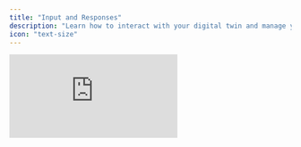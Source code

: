 ```yaml
---
title: "Input and Responses"
description: "Learn how to interact with your digital twin and manage your responses."
icon: "text-size"
---
```


<iframe  className="w-full aspect-video rounded-xl" src="https://www.youtube.com/embed/mmTNTr9LJhk?si=ZcjWAO0wfqU99VVD" title="Interacting with your Praxis Powered Digital Twin" frameborder="0" allow="accelerometer; autoplay; clipboard-write; encrypted-media; gyroscope; picture-in-picture; web-share" referrerpolicy="strict-origin-when-cross-origin" allowfullscreen />

## Text Prompts

The text input bar at the bottom of your screen is your primary way to interact with your digital twin. Simply type your questions, requests, or instructions there - it can help with everything from answering questions to completing specific tasks.

<Steps>
  <Step title="Enter Your Question">
    ![Alt text describing the image](/images/guides/interface/input-prompt.webp)

    Locate the text input field at the bottom of your screen. Click inside it and type your question, request, or instruction.

    ```text Prompt icon=comment wrap
    > What can you do?
    ```
  </Step>
  <Step title="Submit Your Question">
    Press `Enter` on your keyboard to submit your question

    <Info>
      You can also press \`Shift \+ Enter\` to create a new line without sending if you need to write a longer message.
    </Info>
  </Step>
  <Step title="Response">
    Your digital twin will process your request and begin generating a response.

    ![Alt text describing the image](/images/guides/interface/prompt-streaming-response.webp)
  </Step>
</Steps>

### **Quick Tips for Better Interactions**

- **Be clear and specific** - The more details you provide, the better it can help
- **Ask follow-up questions** - Your conversation builds on itself, so feel free to dive deeper
- **Try different approaches** - If you don't get the result you want, rephrase your request
- **Use examples** - Show your digital twin what you're looking for when possible

## Speech to Text Prompts

When your device has a microphone that's accessible to your browser, you can use voice input to ask questions. Simply click the microphone icon located on the right side of the text input field at the bottom of the platform to start dictating your question.

<Steps>
  <Step title="Click the Microphone Icon">
    Click the microphone icon to start recording your question.

    ![Alt text describing the image](/images/guides/interface/speech-text-mic.webp)

    <Note>
      Note: The first time, you will need to grant your browser access to your microphone. Select `Allow while visting the site` to save your choice for next time.
    </Note>
  </Step>
  <Step title="Speak Your Question">
    The microphone icon turns **green** when recording is in progress. Speak your question clearly into your device's microphone.
  </Step>
  <Step title="Response">
    The recorder detects that your question is finished after a long silence, and will submit your text input to your digital twin.

    ![Alt text describing the image](/images/guides/interface/speech-text-response.webp)
  </Step>
</Steps>

### Response Options

While your digital twin is generating a response, you can:

• **Stop** the output at any time\
• **Pause** the scrolling to read at your own pace\
• **Enable audio** to have the response read aloud

![Midway Response Options Web](/images/midway-response-options.webp)

When my response ends, Move your mouse or pointer over a dialogue to reveal a context menu for this dialogue.

### Response Actions

You can interact with my responses in several ways:
For each dialogue, you can:

![Prompt and Response Actions](/images/guides/interface/prompt-response-actions.webp)

<AccordionGroup>
  <Accordion title="1. Share as a link" icon="message">
    Generate a shareable link to this conversation that you can send to colleagues, students, or collaborators. Recipients can view the entire dialogue without needing to log into your account. Perfect for sharing insights, getting feedback, or collaborating on projects.
  </Accordion>
  <Accordion title="2. View Details" icon="message">
    Access comprehensive information about this conversation, including timestamps, print options, token usage, model information, and conversation metadata. This feature helps you track your usage and understand the technical details behind your interaction.
  </Accordion>
  <Accordion title="3. Delete the dialogue" icon="message">
    Permanently remove this conversation from your history. Once deleted, the dialogue cannot be recovered. Use this feature to clean up your conversation list or remove sensitive discussions you no longer need to keep.
  </Accordion>
  <Accordion title="4. Copy the input" icon="message">
    Copy your original question or prompt to your clipboard. This allows you to easily reuse the same input in a new conversation, share your prompt with others, or save it for future reference without having to retype it.
  </Accordion>
  <Accordion title="5. Copy the output" icon="message">
    Copy your digital twin's complete response to your clipboard. You can then paste the content into documents, emails, presentations, or other applications. Formatting and links are preserved when possible.
  </Accordion>
  <Accordion title="6. Change Text to Speech Voice" icon="message">
    Select from available voice options to customize how your digital twin's responses sound when read aloud. Choose different web-based browser voices, accents, or speaking styles to match your preferences or accessibility needs.
  </Accordion>
  <Accordion title="7. Text to Speech" icon="message">
    Have your digital twin's response read aloud using your selected voice settings. This accessibility feature is helpful for multitasking, learning through audio, or supporting users with visual impairments or reading difficulties.
  </Accordion>
</AccordionGroup>
